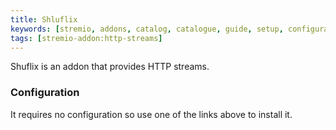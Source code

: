 ```yaml
---
title: Shluflix
keywords: [stremio, addons, catalog, catalogue, guide, setup, configuration, install, link]
tags: [stremio-addon:http-streams]
---
```



<StremioAddonButtons id="shluflix" manifest="https://shluflix.elfhosted.com/manifest.json" configurable={true} /> 

Shuflix is an addon that provides HTTP streams. 

<h3>Configuration</h3>

It requires no configuration so use one of the links above to install it.